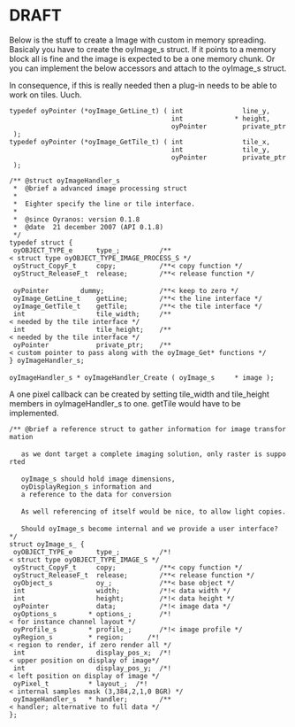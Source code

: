 = DRAFT =

Below is the stuff to create a Image with custom in memory spreading. Basicaly you have to create the oyImage_s struct. If it points to a memory block all is fine and the image is expected to be a one memory chunk. Or you can implement the below accessors and attach to the oyImage_s struct. 

In consequence, if this is really needed then a plug-in needs to be able to work on tiles. Uuch.


 typedef oyPointer (*oyImage_GetLine_t) ( int               line_y,
                                          int             * height,
                                          oyPointer         private_ptr );
 typedef oyPointer (*oyImage_GetTile_t) ( int               tile_x,
                                          int               tile_y,
                                          oyPointer         private_ptr );

 /** @struct oyImageHandler_s
  *  @brief a advanced image processing struct
  *
  *  Eighter specify the line or tile interface.
  *
  *  @since Oyranos: version 0.1.8
  *  @date  21 december 2007 (API 0.1.8)
  */
 typedef struct {
  oyOBJECT_TYPE_e      type_;          /**< struct type oyOBJECT_TYPE_IMAGE_PROCESS_S */
  oyStruct_CopyF_t     copy;           /**< copy function */
  oyStruct_ReleaseF_t  release;        /**< release function */
 
  oyPointer        dummy;              /**< keep to zero */
  oyImage_GetLine_t    getLine;        /**< the line interface */
  oyImage_GetTile_t    getTile;        /**< the tile interface */
  int                  tile_width;     /**< needed by the tile interface */
  int                  tile_height;    /**< needed by the tile interface */
  oyPointer            private_ptr;    /**< custom pointer to pass along with the oyImage_Get* functions */
 } oyImageHandler_s;
 
 oyImageHandler_s * oyImageHandler_Create ( oyImage_s     * image );

A one pixel callback can be created by setting tile_width and tile_height members in oyImageHandler_s to one. getTile would have to be implemented.


 /** @brief a reference struct to gather information for image transformation
 
    as we dont target a complete imaging solution, only raster is supported
 
    oyImage_s should hold image dimensions,
    oyDisplayRegion_s information and
    a reference to the data for conversion
 
    As well referencing of itself would be nice, to allow light copies.
 
    Should oyImage_s become internal and we provide a user interface?
 */
 struct oyImage_s_ {
  oyOBJECT_TYPE_e      type_;          /*!< struct type oyOBJECT_TYPE_IMAGE_S */
  oyStruct_CopyF_t     copy;           /**< copy function */
  oyStruct_ReleaseF_t  release;        /**< release function */
  oyObject_s           oy_;            /**< base object */
  int                  width;          /*!< data width */
  int                  height;         /*!< data height */
  oyPointer            data;           /*!< image data */
  oyOptions_s        * options_;       /*!< for instance channel layout */
  oyProfile_s        * profile_;       /*!< image profile */
  oyRegion_s         * region;      /*!< region to render, if zero render all */
  int                  display_pos_x;  /*!< upper position on display of image*/
  int                  display_pos_y;  /*!< left position on display of image */
  oyPixel_t          * layout_;  /*!< internal samples mask (3,384,2,1,0 BGR) */
  oyImageHandler_s   * handler;        /**< handler; alternative to full data */
 };